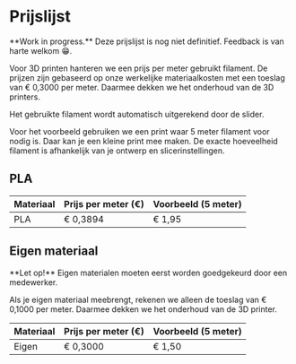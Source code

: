 
# Prijslijst

<Callout type="info">
  **Work in progress.** Deze prijslijst is nog niet definitief. Feedback is van
  harte welkom 😁.
</Callout>

Voor 3D printen hanteren we een prijs per meter gebruikt filament. De prijzen zijn gebaseerd op onze werkelijke materiaalkosten met een toeslag van € 0,3000 per meter. Daarmee dekken we het onderhoud van de 3D printers.

Het gebruikte filament wordt automatisch uitgerekend door de slider.

Voor het voorbeeld gebruiken we een print waar 5 meter filament voor nodig is. Daar kan je een kleine print mee maken. De exacte hoeveelheid filament is afhankelijk van je ontwerp en slicerinstellingen.

<Calculator />

## PLA

| Materiaal | Prijs per meter (€) | Voorbeeld (5 meter) |
| --------- | ------------------- | ------------------- |
| PLA       | € 0,3894            | € 1,95              |

## Eigen materiaal

<Callout type="warning">
  **Let op!** Eigen materialen moeten eerst worden goedgekeurd door een
  medewerker.
</Callout>

Als je eigen materiaal meebrengt, rekenen we alleen de toeslag van € 0,1000 per meter. Daarmee dekken we het onderhoud van de 3D printer.

| Materiaal | Prijs per meter (€) | Voorbeeld (5 meter) |
| --------- | ------------------- | ------------------- |
| Eigen     | € 0,3000            | € 1,50              |
